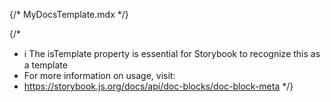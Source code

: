 {/* MyDocsTemplate.mdx */}


{/* 
  * ℹ️ The isTemplate property is essential for Storybook to recognize this as a template
  * For more information on usage, visit:
  * https://storybook.js.org/docs/api/doc-blocks/doc-block-meta
*/}

<Meta isTemplate />

<Title />

# Standard Implementation

<Primary />

## Component Properties & Inputs

This component can be customized using the following props:

<Controls />

---

## Component Variants

Below are alternative versions of the component:

<Stories />
